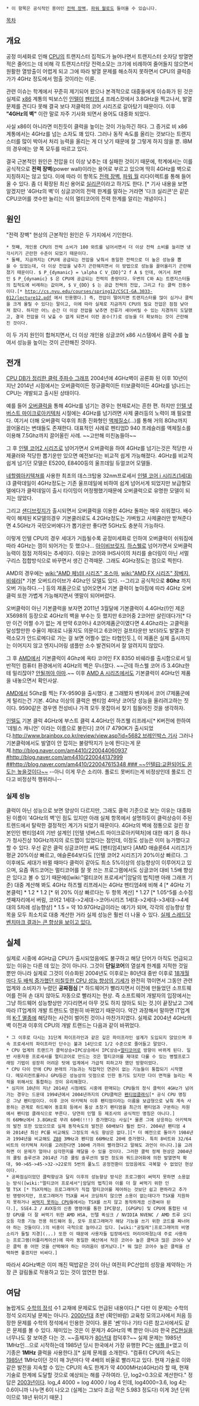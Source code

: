  * 이 항목은 공식적인 용어인 [[전력 장벽]], [[파워 월]]로도 들어올 수 있습니다.
[[목차]]
== 개요 ==
공정 미세화로 인해 [[CPU]]의 트랜지스터 집적도가 늘어나면서 트랜지스터 숫자당 방열면적은 줄어드는 데 비해 각 트랜지스터당 전력소모는 크기에 비례하여 줄어들지 않으면서 원활한 열방출이 어렵게 되고 그에 따라 발열 문제를 해소하지 못하면서 CPU의 클럭증가가 4GHz 정도에서 멈출 것이라는 이론.

관련 이슈는 학계에서 꾸준히 제기되어 왔으나 본격적으로 대중들에게 이슈화가 된 것은 실제로 [[x86]] 계통의 빅보스인 [[인텔]]이 [[펜티엄 4]] 프레스캇에서 3.8GHz을 찍고나서, 발열문제를 견디다 못해 결국 보다 저클럭의 코어 시리즈로 갈아탔기 때문이다. 이후 '''"4GHz의 벽"''' 이란 말로 자주 기사화 되면서 용어도 대중화 되었다.

사실 x86이 아니라면 미친듯이 클럭을 높이는 것이 가능하긴 하다. 그 증거로 비 x86 계통에서는 4GHz를 넘는 소자도 꽤 있다. 그러나 동작 속도를 올리는 것보다는 트랜지스터를 많이 박아서 처리 능력을 올리는 게 더 낫기 때문에 잘 그렇게 하지 않을 뿐. IBM의 경우에는 양 쪽 모두를 따르고 있다.

결국 근본적인 원인은 전압을 더 이상 낮추는 데 실패한 것이기 때문에, 학계에서는 이를 공식적으로 '''전력 장벽'''(power wall)이라는 용어로 부르고 있으며 딱히 4GHz를 벽으로 지칭하지는 않고 있다. 이에 따라 이 항목도 [[전력 장벽]], [[파워 월]] 리다이렉트를 통해 들어올 수 있다. 좀 더 확장된 최신 용어로 [http://gigglehd.com/zbxe/newsreport/8070478|다크 실리콘]이라고 하기도 한다. [* 기사 내용을 보면 알겠지만 '4GHz의 벽'이 싱글코어의 전력 한계를 말하는 거라면 '다크 실리콘'은 같은 CPU코어를 갯수만 늘리는 식의 멀티코어의 전력 한계를 알리는 개념이다.]

== 원인 ==
"전력 장벽" 현상의 근본적인 원인은 두 가지에서 기인한다.
 * 첫째, 개인용 CPU의 전력 소비가 100 와트를 넘어서면서 더 이상 전력 소비를 늘리면 냉각시키기 곤란한 수준이 되었기 때문이다.
 * 둘째, 지금까지는 CPU에 공급되는 전압을 낮춰서 동일한 전력으로 더 높은 성능을 뽑을 수 있었는데, 더 이상 전압을 낮추기 곤란해지면서 이 방법으로 성능을 끌어올리기 곤란해졌기 때문이다. $ P_{dymanic} = \alpha C V_{DD}^2 f A $ 인데, 여기서 좌변인 $ P_{dynamic} $ 은 CPU에 공급되는 전력의 총량이다. 우변의 C와 A는 트랜지스터들의 집적도에 비례하는 값이며, $ V_{DD} $ 는 공급 전력의 전압, 그리고 f는 클럭 진동수이다.[* http://cs.nyu.edu/courses/spring12/CSCI-GA.3033-012/lecture12.pdf 에서 인용했다.] 즉, 전압이 떨어지면 트랜지스터를 많이 심거나 클럭을 크게 올릴 수 있다는 말이고, 이에 따라 실제로 지금까지 CPU의 필요 전압은 점점 낮아져 왔다. 하지만 어느 순간 더 이상 전압을 낮추면 전류가 새어버릴 수 있는 지경까지 도달했고, 결국 전압을 더 낮출 수 없게 되면서 이런 꼼수(?)로 성능을 더 확보하는 것이 곤란해진 것이다.
이 두 가지 원인이 합쳐지면서, 더 이상 개인용 싱글코어 x86 시스템에서 클럭 수를 높여서 성능을 높이는 것이 곤란해진 것이다.

== 전개 ==
[http://cpudb.stanford.edu/visualize/clock_frequency CPU DB가 정리한 클럭 주파수 그래프]
{{{#!HTML
<iframe width="793" height="538" seamless frameborder="0" scrolling="no" src="https://docs.google.com/spreadsheets/d/1kJKDNO_O7OuKMBPGGTO3J6FhKGWpED2HdtrKd3nNS3k/pubchart?oid=569734855&amp;format=interactive"></iframe>
}}}
2004년에 4GHz벽이 공론화 된 이후 10년이 지난 2014년 시점에서는 오버클럭이든 정규클럭이든 터보클럭이든 4GHz를 넘나드는 CPU는 개발되고 출시된 상태이다.

예를 들어 [[오버클럭]]을 통해 4GHz를 넘기는 경우는 현재로서는 흔한 편. 하지만 [[인텔 넷버스트 마이크로아키텍처]] 시절에는 4GHz를 넘기려면 사제 쿨러등의 노력이 꽤 필요했다. 여기서 더해 오버클럭 덕후의 최종 진화형인 [[액체질소]](...)를 통해 거의 8Ghz까지 끌어올리는 변태들도 존재한다. 대표적인 사례로 펜티엄D 940 프레슬러를 액체질소를 이용해 7.5Ghz까지 끌어올린 사례. ~~고만해 미친놈들아~~

그 후 [[인텔 코어2 시리즈]]로 넘어가면서 오버클럭을 하여 4GHz를 넘기는것은 적당한 사제쿨러와 적당한 뽑기운만 있으면 예전보다는 비교적 쉽게 가능해졌다. 4GHz를 비교적 쉽게 넘기던 모델은 E5200, E8400등의 울프데일 듀얼코어 모델들.

[[네할렘]]아키텍쳐를 사용한 최초의 데스크탑용 32nm프로세서 [[인텔 코어 i 시리즈(1세대)]] i3 클락데일이 4GHz정도는 기존 울프데일에 비하여 쉽게 넘어서게 되었지만 보급형모델에다가 클락데일이 출시 타이밍이 어정쩡했기때문에 오버클럭으로 유명한 모델이 되지는 않았다.

그리고 [[샌디브릿지]]가 출시되면서 오버클럭을 이용한 4GHz 돌파는 매우 쉬워졌다. 배수락이 해제된 K모델의경우 기본쿨러로도 4.2GHz정도는 가벼웠고 사제쿨러만 받쳐준다면 4.5GHz가 국민오버에다가 뽑기운만 좋다면 5GHz도 충분히 가능하다.

이렇게 인텔 CPU의 경우 세대가 거듭될수록 공정미세화로 인하여 오버클럭이 쉬워짐에따라 4GHz는 껌이 되어가는 듯 했으나... [[아이비브릿지]], [[하스웰]]로 넘어가면서 오버클럭능력이 점점 저하되는 추세이다. 이유는 코어와 IHS사이의 처리를 숄더링이 아닌 서멀구리스 접합방식으로 바꾸면서 생긴 간격때문. 그래도 4GHz정도는 껌으로 찍힌다.

AMD의 경우에는 [[wiki:"AMD 페넘II 시리즈" 조스마]], [[wiki:"AMD FX 시리즈" 잠베지, 비쉐라]][* 기본 오버드라이브가 4Ghz인 모델도 있다. --그리고 공식적으로 '''8Ghz''' 까지 오버 가능하다.--] 등의 제품군으로 넘어오면서 기본 클럭이 높아짐에 따라 4GHz 오버클럭 또한 가볍게 가능해지면서 옛말이 되어버렸다.

오버클럭이 아닌 기본클럭을 보자면 2011년 3월달에 기본클럭이 4.4GHz(!)인 제온 X5698의 등장으로 4GHz의 벽을 부수는 듯 했지만 6코어중 2코어만 살린데다가[* 다만 이건 어쩔 수가 없는 게 만약 6코어나 4코어제품군이였다면 4.4Ghz라는 고클럭을 달성할만한 수율이 제대로 나올지도 의문이고 6코어인 걸프타운만 보더라도 발열과 전력소모가 안드로메다로 가는 걸 보면 어쩔수 없는 타협인듯.], 이 제품은 실제 출시까지는 이어지지 않고 엔지니어링 샘플만 소수 발견되어서 잘 알려지지 않았다.

그 후 [[AMD]]에서 기본클럭이 4Ghz에 옥타 코어인 FX 8350 비쉐라를 출시함으로서 일반적인 컴퓨터 환경에서의 4GHz의 벽은 무너졌다. ~~근데 하스웰 코어 i5 3.4Ghz한테 밀리잖아? [[안될꺼야 아마]].~~ 이후 [[AMD A 시리즈]]에서도 기본클럭이 4GHz인 제품을 내놓으면서 확인사살.

[[AMD]]에서 5Ghz를 찍는 FX-9590을 출시했다. [http://www.kbench.com/hardware/?no=120090&sc=1 #]
그래봤자 벤치에서  코어 i7제품군에게 털리는건 기본. 4Ghz 이상의 클럭은 펜티엄 4마냥 코어당 성능을 올리려고하는 짓이다. 9590같은 경우엔 전성비나 가격 모두 못잡아서 찾기 힘들어진 것을 생각하자.

[[인텔]]도 기본 클럭 4GHz에 부스트 클럭 4.4GHz인 하즈웰 리프레시[* K버전에 한하여 '데빌스 캐니언' 이라는 이름으로 불린다] 코어 i7 4790K가 출시되었다.[[http://www.brainbox.co.kr/review/view.asp?id=5682 브레인박스 기사]]
그러나 기본클럭에서도 발열이 안 잡히는 불량딱지가 눈에 띈다는게 문제.[[http://blog.naver.com/am4410/220044060937 #]][[http://blog.naver.com/am4410/220044137999 ##]][[http://blog.naver.com/am4410/220047615348 ### ~~인텔曰:교환되어도 온도는 높을것이다~~]] --아니 이게 무슨 소리야. 풀로드 못버티는게 비정상인데 풀로드 건다고 비정상적 행위라니--

=== 실제 성능 ===
클럭이 아닌 성능으로 보면 양상이 다르지만, 그래도 클럭 기준으로 보는 이유는 대중화된 이름이 '4GHz의 벽'인 점도 있지만 아래 실체 항목에서 설명하듯이 클럭상승이 주된 트렌드에서 탈락한 결정적인 계기가 되었기 때문이다.
4GHz의 벽에 정통으로 걸린 장본인인 펜티엄4의 기반 설계인 [인텔 넷버스트 마이크로아키텍처]에 대한 얘기 중 하나가 청사진상 10GHz까지의 로드맵이 있었다는 점인데, 이정도 성능은 이미 능가했다고 할 수 있다. 우선 같은 클럭 싱글코어만 써도 [펜티엄4]보다 [AMD 애슬론64 시리즈]가 평균 20%이상 빠르고, 애슬론64보다도 [인텔 코어2 시리즈]가 20%이상 빠르다. 그 이후에도 세대가 바뀔 때마다 클럭이 같아도 최소 5%이상의 성능향상이 이루어지고 있으며, 요즘 쿼드코어는 멀티코어를 잘 못 쓰는 프로그램에서도 싱글코어 대비 1.5배 향상은 있다고 볼 수 있기 때문에([wiki:"멀티코어 프로세서"|암달의 법칙]맨 아래 그래프 기준) 대중 계산해 봐도 4GHz 하즈웰 리프레시는 4GHz 펜티엄4에 비해 4 [* 4GHz 기본클럭] * 1.2 * 1.2 [* 위 20% 이상 빠르다는 두 항목 계산] * 1.27 [* 1.05^5를 소수점 셋째자리에서 버림, 코어2 1세대->2세대->코어i시리즈 1세대->2세대->3세대->4세대의 5차례 성능향상] * 1.5 = 약 10.97GHz급이라는 얘기가 되며, 각각의 성능향상 항목을 모두 최소치로 대충 계산한 거라 실제 성능은 훨씬 더 나올 수 있다. [http://imgur.com/a/jbu7I 실제 스레드당 벤치마크 결과는 큰 향상을 보이고 있다.]
== 실체 ==
실제로 시중에 4GHz급 CPU가 출시되었음에도 불구하고 해당 단어가 아직도 언급되고 있는 이유는 다른 데 있는 것이 아니다. 그것이 '''단일코어'''의 열설계 한계를 지적한 것일 뿐만 아니라 실제로  그것이 이슈화된 2004년도 이후로는 80년대 중반 이후로 [[무어의 법칙|18개월마다 두 배씩 증가했던 미칠듯한 CPU 성능 향상의 기세]]가 완전히 꺾이면서 그동안 관련업계와 소비자가 누렸던 '''공짜점심''' [* 하드웨어가 빨라지면서 이전에 만들었던 소프트웨어를 전혀 손 대지 않아도 자동으로 빨라지는 현상. 즉 소프트웨어 개발자의 입장에서는 그냥 하드웨어 성능향상만 기다리면서 아무 것도 하지 않아도 되는 것.]이 끝장났고 그에 따라 IT업계의 개발 트랜드도 영원히 바뀌었기 때문이다. 약간 과장해서 말하면 IT업계의 [[K-T 멸종]]에 해당하는 사건이 벌어진 것이나 마찬가지였다.
실제로 2004년 4GHz의 벽 이전과 이후의 CPU의 개발 트랜드는 다음과 같이 바뀌었다.
 * 그 이후로 다시는 31단계 파이프라인과 같은 깊은 파이프라인 설계가 도입되지 않았으며 후속 프로세서의 파이프라인 단수는 불과 14단으로 1/2 수준으로 줄어들고 말았다.
 * CPU 업계의 트랜드가 클럭상승+IPC상승에서 IPC상승+[[멀티코어 프로세서|멀티코어]]로 방향이 바뀌게 된다. 일반 사용자용 프로세서를 멀티코어로 만드는 것은 멀티코어를 제대로 다룰 수 있는 병렬프로그래밍 기법이 굉장히 어려운 탓에 업계에서 가급적 피하고자 했던 방향이었다.
 * CPU 다이 안에 CPU 본래의 기능과는 직접적인 연관이 없는 기능들이 통합되기 시작했다. 메모리컨트롤러나 GPU등은 성능상의 잇점으로 인한 동기도 있지만 다이 면적을 늘리는 목적을 위해서도 통합하는 것이 유리해졌다.
 * 심지어 10년이 지난 2014년 시점에도 시중에 판매되는 CPU들의 정식 클럭이 4GHz가 넘어가는 경우는 드문데 1994년에서 2004년까지의 CPU클럭은 [[펜티엄]]클래식[* 공식 CPU 명칭은 그냥 펜티엄이다. 이후 코어 아키텍쳐 이후 펜티엄이라는 이름을 보급형으로 낮춰 계속 사용하는 관계로 하드웨어 동호회 등에서 통상 초창기 펜티엄을 최근의 펜티엄과 구분하는 차원에서 펜티엄 클래식으로 부른다. 당연히 인텔 등 제조사의 공식적인 명칭은 아니다.]의 66MHz에서 3.8GHz로 무려 60배(!!!) 증가했다는 사실[* 물론 그에 상응하는 아키텍쳐의 발전 또한 있었으므로 실제 동작속도의 발전은 60배보다 훨씬 컸다. 2004년 펜티엄 4와 2014년 최신 PC를 비교해도 그정도의 속도 향상은 없다.][* 더 예전으로 돌아가 1984년과 1994년을 비교해도 [[Z80]] 3MHz과 펜티엄 66MHz로 20배 증가했다. 특히 8비트와 32/64비트의 아키텍쳐 차이를 고려한다면 100배 가까이 빨라졌다고 말해도 과언이 아니다.]을 고려하면 이 문제가 얼마나 심각한지를 깨달을 수 있을 것이다. 그러한 클럭 정체 현상은 2004년의 쿨링 솔루션과 2014년 기준 쿨링 솔루션의 발전 정도와 쿼드코어화에 의한 발열면적 확대, 90->65->45->32->22로의 5번의 풀노드 공정전환이 있었음에도 극복할 수 없었던 현상이다.
 * 공짜점심이었던 클럭향상과 달리 이후의 성능향상 방식은 프로그램이 써먹지 못하면 소용없는 방식([wiki:"멀티코어 프로세서"|암달의 법칙]와 이를 더 잘 써먹기 위한 인텔 TSX [* TSX자체는 프로그래머가 직접 멀티코어를 제어하는 것보단 쉽고 편하라고 추가된 명령어지만, 프로그래머가 TSX를 써서 코딩하지 않으면 소용이 없는데다가 TSX를 지원하지 못하거나 [http://www.parkoz.com/zboard/view.php?id=int_news&no=25763|버그때문에 써먹지 못하는 CPU]들에서는 TSX를 쓰지 않고 동작하게끔 신경써야 된다.], SSE4.2 / AVX등의 신종 명령어를 통한 IPC향상, [GPGPU] 및 CPU에 통합된 내장 GPU를 더 잘 써먹기 위한 AMD HSA, 인텔 퀵싱크 / NVIDIA NVENC / AMD 트루 오디오등 각종 기능 전용 하드웨어 등, 모두 프로그래머가 해당 기능을 쓰기 위한 코드를 짜너어야 하는 것들이다.)의 비중이 극적으로 늘어나고 있다. [wiki:"공밀레"|프로그래머의 비명소리가 들릴 지경](...) 또한 이 때문에 사용자들 입장에서도 머리아파졌는데 주로 사용하는 프로그램(어플리케이션)에 따라 동일한 예산에서 작은 코어수 높은 클럭과 많은 코어수 낮은 클럭 중 어떤 것을 선택해야 하는 어려움이 생겨났다.[* 뭐 많은 코어수 높은 클럭을 선택하면 좋겠지만 비싸다.]

따라서 4GHz벽은 이미 깨진 떡밥같은 것이 아닌 여전히 PC산업의 성장을 제약하는 가장 큰 걸림돌로 작용하고 있는 것이 엄연한 현실. 

== 여담 ==
놀랍게도 [[수학의 정석]] 수1 교재에 문제로도 언급된 내용이다.[* 다만 이 문제는 수학의 정석 오리지널 문제는 아니다. [[2000년대]] 초반 (확인바람) 교육청 모의고사에서 처음 등장한 문제를 수학의 정석에서 인용한 것이다. 물론 '[[쎈]]'이나 기타 다른 참고서에서도 같은 문제를 볼 수 있다. 재미있는 것은 이 문제가 4GHz의 벽 뿐만 아니라 한국 [[PC]]현실을 너무나도 잘 보여준 다는 것. ~~출제자가 [[80년대]] 컴덕후?~~ 실제 문제는 1985년 1MHz인...으로 시작하는데 1985년 당시 한국에서 가장 유행한 PC는 [[애플 II]]+였고 이 기종은 '''1MHz''' 클럭을 사용한다.][* 실제 문제를 소개한다. "컴퓨터 CPU의 속도는 [[1985년]] 1MHz이던 것이 매 3년마다 약 4배의 비율로 빨라지고 있다. 현재 기술로 이와 같은 발전을 지속할 수 있는 CPU의 속도 한계가 약 4000MHz(4GHz)라 할 때, 현재 기술로 한계에 도달할 것으로 예상되는 해를 구하여라. 단, log2=0.3으로 계산한다." 정답은 [[2003년]]이다. log_4 4000 = log 4000 / log 4 인데, log4000=3.6, log 4는 0.6이니까 나누면 6이 나오고 (실제는 그보다 조금 작은 5.983 정도다) 이게 3년 단위이므로 18년 뒤이기 때문.]
